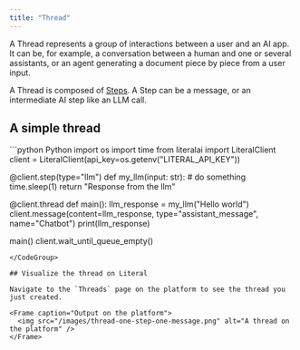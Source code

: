 ```yaml
---
title: "Thread"
---
```


A Thread represents a group of interactions between a user and an AI app. It can be, for example, a conversation between a human and one or several assistants, or an agent generating a document piece by piece from a user input.

A Thread is composed of [Steps](/concepts/step). A Step can be a message, or an intermediate AI step like an LLM call.

## A simple thread

<CodeGroup>
```python Python
import os
import time
from literalai import LiteralClient
client = LiteralClient(api_key=os.getenv("LITERAL_API_KEY"))

@client.step(type="llm")
def my_llm(input: str): # do something
    time.sleep(1)
    return "Response from the llm"

@client.thread
def main():
    llm_response = my_llm("Hello world")
    client.message(content=llm_response, type="assistant_message", name="Chatbot")
    print(llm_response)

main()
client.wait_until_queue_empty()

```
</CodeGroup>

## Visualize the thread on Literal

Navigate to the `Threads` page on the platform to see the thread you just created.

<Frame caption="Output on the platform">
  <img src="/images/thread-one-step-one-message.png" alt="A thread on the platform" />
</Frame>